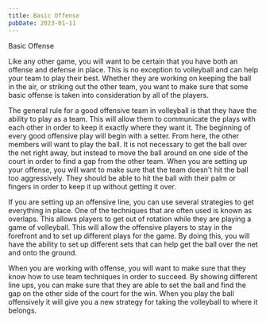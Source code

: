 ```yaml
---
title: Basic Offense
pubDate: 2023-01-11
---
```


Basic Offense

Like any other game, you will want to be certain that you have both an offense and defense in place.  This is no exception to volleyball and can help your team to play their best.  Whether they are working on keeping the ball in the air, or striking out the other team, you want to make sure that some basic offense is taken into consideration by all of the players.  

The general rule for a good offensive team in volleyball is that they have the ability to play as a team.  This will allow them to communicate the plays with each other in order to keep it exactly where they want it.  The beginning of every good offensive play will begin with a setter.  From here, the other members will want to play the ball.  It is not necessary to get the ball over the net right away, but instead to move the ball around on one side of the court in order to find a gap from the other team.  When you are setting up your offense, you will want to make sure that the team doesn't hit the ball too aggressively.  They should be able to hit the ball with their palm or fingers in order to keep it up without getting it over.  

If you are setting up an offensive line, you can use several strategies to get everything in place.  One of the techniques that are often used is known as overlaps.  This allows players to get out of rotation while they are playing a game of volleyball.  This will allow the offensive players to stay in the forefront and to set up different plays for the game.  By doing this, you will have the ability to set up different sets that can help get the ball over the net and onto the ground.  

When you are working with offense, you will want to make sure that they know how to use team techniques in order to succeed.  By showing different line ups, you can make sure that they are able to set the ball and find the gap on the other side of the court for the win.  When you play the ball offensively it will give you a new strategy for taking the volleyball to where it belongs.